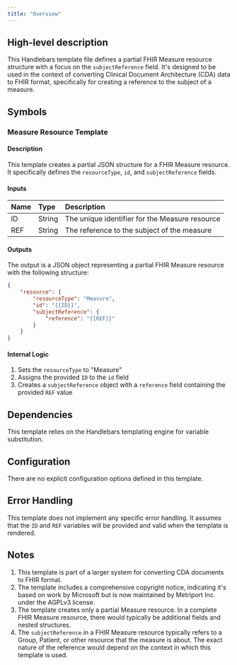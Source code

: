 ```yaml
---
title: "Overview"
---
```


## High-level description
This Handlebars template file defines a partial FHIR Measure resource structure with a focus on the `subjectReference` field. It's designed to be used in the context of converting Clinical Document Architecture (CDA) data to FHIR format, specifically for creating a reference to the subject of a measure.

## Symbols

### Measure Resource Template
#### Description
This template creates a partial JSON structure for a FHIR Measure resource. It specifically defines the `resourceType`, `id`, and `subjectReference` fields.

#### Inputs
| Name | Type | Description |
|:-----|:-----|:------------|
| ID | String | The unique identifier for the Measure resource |
| REF | String | The reference to the subject of the measure |

#### Outputs
The output is a JSON object representing a partial FHIR Measure resource with the following structure:
```json
{
    "resource": {
        "resourceType": "Measure",
        "id": "{{ID}}",
        "subjectReference": {
            "reference": "{{REF}}"
        }
    }
}
```

#### Internal Logic
1. Sets the `resourceType` to "Measure"
2. Assigns the provided `ID` to the `id` field
3. Creates a `subjectReference` object with a `reference` field containing the provided `REF` value

## Dependencies
This template relies on the Handlebars templating engine for variable substitution.

## Configuration
There are no explicit configuration options defined in this template.

## Error Handling
This template does not implement any specific error handling. It assumes that the `ID` and `REF` variables will be provided and valid when the template is rendered.

## Notes
1. This template is part of a larger system for converting CDA documents to FHIR format.
2. The template includes a comprehensive copyright notice, indicating it's based on work by Microsoft but is now maintained by Metriport Inc. under the AGPLv3 license.
3. The template creates only a partial Measure resource. In a complete FHIR Measure resource, there would typically be additional fields and nested structures.
4. The `subjectReference` in a FHIR Measure resource typically refers to a Group, Patient, or other resource that the measure is about. The exact nature of the reference would depend on the context in which this template is used.